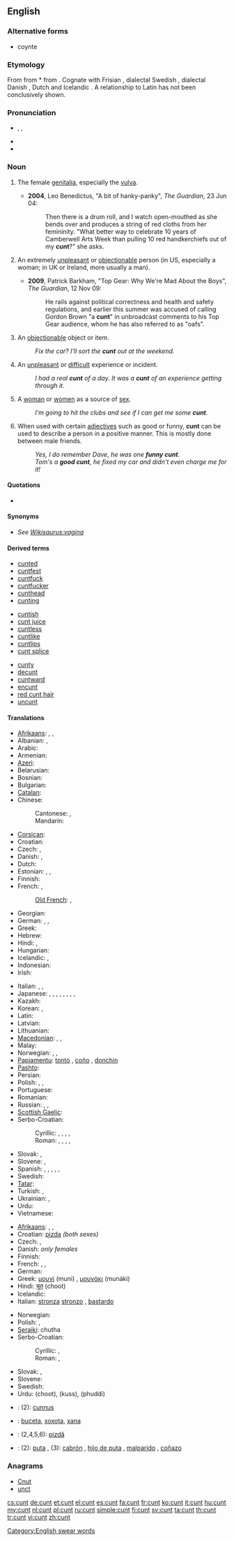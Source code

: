 {{wikipedia}}
==English==

===Alternative forms===
* coynte

===Etymology===
From {{etyl|enm|en}} {{term|cunte|lang=enm}} from {{etyl|ang|en}} *{{term||cunte|lang=ang}} from {{proto|Germanic|kuntōn|lang=en}}. Cognate with Frisian {{term|kunte|lang=fy}}, dialectal Swedish {{term|kunta|lang=sv}}, dialectal Danish {{term|kunte|lang=da}}, Dutch {{term|kont||arse|lang=nl}} and Icelandic {{term|kunta|lang=is}}. A relationship to Latin {{term|cunnus|lang=la}} has not been conclusively shown.

===Pronunciation===
* {{enPR|kŭnt}}, {{IPA|/kʌnt/}}, {{SAMPA|/kVnt/}}
* {{audio|En-au-cunt.ogg|Audio (AUS)}}
* {{rhymes|ʌnt}}

===Noun===
{{en-noun|s|-}}

# {{context|vulgar|colloquial|countable}} The female [[genitalia]], especially the [[vulva]].
#* '''2004''', Leo Benedictus, "A bit of hanky-panky", ''The Guardian'', 23 Jun 04:
#*: Then there is a drum roll, and I watch open-mouthed as she bends over and produces a string of red cloths from her femininity. "What better way to celebrate 10 years of Camberwell Arts Week than pulling 10 red handkerchiefs out of my '''cunt'''?" she asks.
# {{context|vulgar|offensive|colloquial|countable}} An extremely [[unpleasant]] or [[objectionable]] person (in US, especially a woman; in UK or Ireland, more usually a man).
#* '''2009''', Patrick Barkham, "Top Gear: Why We're Mad About the Boys", ''The Guardian'', 12 Nov 09:
#*: He rails against political correctness and health and safety regulations, and earlier this summer was accused of calling Gordon Brown "a '''cunt'''" in unbroadcast comments to his Top Gear audience, whom he has also referred to as "oafs".
# {{British|vulgar|colloquial|countable}} An [[objectionable]] object or item.
#: ''Fix the car? I’ll sort the '''cunt''' out at the weekend.''
# {{British|Australia|Ireland|Scotland|vulgar|colloquial}} An [[unpleasant]] or [[difficult]] experience or incident.
#: ''I had a real '''cunt''' of a day.'' ''It was a '''cunt''' of an experience getting through it.''
# {{context|vulgar|colloquial|countable|and|uncountable}} A [[woman]] or [[women]] as a source of [[sex]].
#: ''I’m going to hit the clubs and see if I can get me some '''cunt'''.''
# {{Australia|New Zealand|British|positive comment|colloquial|countable}} When used with certain [[adjectives]] such as good or funny, '''cunt''' can be used to describe a person in a positive manner. This is mostly done between male friends.
#: ''Yes, I do remember Dave, he was one '''funny cunt'''.''
#: ''Tom's a '''good cunt''', he fixed my car and didn't even charge me for it!''

====Quotations====
* {{seeCites}}

====Synonyms====
* ''See [[Wikisaurus:vagina]]''

====Derived terms====
{{top3}}
* [[cunted]]
* [[cuntfest]]
* [[cuntfuck]]
* [[cuntfucker]]
* [[cunthead]]
* [[cunting]]
{{mid3}}
* [[cuntish]]
* [[cunt juice]]
* [[cuntless]]
* [[cuntlike]]
* [[cuntlips]]
* [[cunt splice]]
{{mid3}}
* [[cunty]]
* [[decunt]]
* [[cuntward]]
* [[encunt]]
* [[red cunt hair]]
* [[uncunt]]
{{bottom}}

====Translations====
{{trans-top|genitalia}}
* [[Afrikaans]]: {{t|af|kont}}, {{t|af|poes}}, {{t|af|doos}}
* Albanian: {{t|sq|pidh|m}}, {{t|sq|piçkë|f}}
* Arabic: {{t+|ar|كس|m|tr=kis, kus}}
* Armenian: {{t-|hy|պուց|tr=puc’}}
* [[Azeri]]: {{t|az|am}}
* Belarusian: {{t|be|пізда|f|tr=pizdá|sc=Cyrl}}
* Bosnian: {{t-|bs|pička|f}}
* Bulgarian: {{t|bg|путка|f|tr=pútka|sc=Cyrl}}
* [[Catalan]]: {{t-|ca|cony|m}}
* Chinese:
*: Cantonese: {{tø|yue|閪|tr=hai1}},  {{tø|yue|屄|tr= bei1, hai1}}
*: Mandarin: {{t-|cmn|屄|tr=bī|sc=Hani}}
* [[Corsican]]: {{t-|co|chjichja|f|xs=Corsican}}
* Croatian: {{t+|hr|pička|f}}
* Czech: {{t+|cs|píča|f}}, {{t+|cs|kunda|f}}
* Danish: {{t+|da|kusse|c}}, {{t+|da|fisse|c}}
* Dutch: {{t-|nl|kut|f}}
* Estonian: {{t-|et|puts}}, {{t-|et|vitt}}, {{t|et|tuss}}
* Finnish: {{t+|fi|vittu}}
* French: {{t+|fr|chatte|f}},  {{t+|fr|con}}
*: [[Old French]]: {{tø|fro|con|m}}, {{tø|fro|landie|f}}
* Georgian: {{t|ka|მუტელი|tr=muteli|sc=Geor}}
* German: {{t+|de|Fotze|f}}, {{t+|de|Muschi|f}}, {{t+|de|Möse|f}}
* Greek: {{t|el|μουνί|n|tr=mouní|sc=Grek}}
* Hebrew: {{t+|he|כוס|m|tr=kus}} {{qualifier|vulgar}}
* Hindi: {{t|hi|चूत|f|tr=čūt|sc=Deva}}, {{t|hi|योनी|f|tr=yonī|sc=Deva}}
* Hungarian: {{t+|hu|pina}}
* Icelandic: {{t+|is|píka|f}}, {{t+|is|kunta|f}}
* Indonesian: {{t|id|tempik}}
* Irish: {{t-|ga|pit|f|xs=Irish}}
{{trans-mid}}
* Italian: {{t+|it|fica|f}}, {{t+|it|figa|f}}, {{t+|it|fregna|f}}
* Japanese: {{t+|ja|まんこ|tr=manko}}, {{t-|ja|おまんこ|tr=omanko}}, {{t|ja|ぼぼ|tr=bobo|sc=Jpan}}, {{t|ja|へへ|tr=hehe|sc=Jpan}}, {{t|ja|ほと|tr=hoto|sc=Jpan}}, {{t|ja|おめこ|tr=omeko|sc=Jpan}}, {{t|ja|おそそ|tr=ososo|sc=Jpan}}, {{t|ja|みと|tr=mito|sc=Jpan}}, {{t|ja|つび|tr=tsubi|sc=Jpan}}
* Kazakh: {{t|kk|ам|tr=am|sc=Cyrl}}
* Korean: {{t|ko|보지|tr=boji|sc=Kore}}, {{t|ko|씹|tr=ssip|sc=Kore}}
* Latin: {{t+|la|cunnus|m}}
* Latvian: {{t|lv|peža|f}}
* Lithuanian: {{t-|lt|pyzda|f|xs=Lithuanian}}
* [[Macedonian]]: {{t-|mk|пичка|f|tr=píčka}},  {{t|mk|минџа|f|tr=míndža}},  {{t-|mk|слива|f|tr=slíva}}
* Malay: {{t-|ms|puki|xs=Malay}}
* Norwegian: {{t+|no|fitte|c}}, {{t+|no|kuse|c}}, {{t+|no|mus|c}}
* [[Papiamentu]]: [[tonto]] {{f}}, [[coño]] {{m}}, [[donchin]] {{f}}
* [[Pashto]]: {{t|ps|کس|tr=kos|sc=ps-Arab}}
* Persian: {{t|fa|کس|tr=kos|sc=fa-Arab}}
* Polish: {{t|pl|pizda|f}}, {{t|pl|cipa|f}}, {{t|pl|cipsko|n}}
* Portuguese: {{t+|pt|boceta}}
* Romanian: {{t+|ro|pizdă|f}}
* Russian: {{t+|ru|пизда|f|tr=pizdá}},  {{t+|ru|манда|f|tr=mandá}},  {{t|ru|писька|f|tr=pís'ka}}
* [[Scottish Gaelic]]: {{t-|gd|pit|f|xs=Scottish Gaelic}}
* Serbo-Croatian:
*: Cyrillic: {{t|sh|пичка|f}}, {{t|sh|пизда|f}}, {{t|sh|пица|f}}, {{t|sh|минџа|f}}, {{t|sh|риба|f}}
*: Roman: {{t|sh|pička|f}}, {{t|sh|pizda|f}}, {{t|sh|pica|f}}, {{t|sh|mindža|f}}, {{t|sh|riba|f}}
* Slovak: {{t-|sk|piča|f}}, {{t-|sk|kunda|f}}
* Slovene: {{t-|sl|pička|f}}, {{t-|sl|pizda|f}}
* Spanish: {{t+|es|chocha|f}}, {{t+|es|chucha|f}}, {{t+|es|coño|m}}, {{t+|es|concha|f}}, {{t+|es|cuca|f}},  {{t+|es|chocho|m}}
* Swedish: {{t+|sv|fitta|c}}
* [[Tatar]]: {{t|tt|бетэк|tr=betek|sc=Cyrl}}
* Turkish: {{t+|tr|am}}, {{t+|tr|amcık}}
* Ukrainian: {{t|uk|пизда|f|tr=pyzdá|sc=Cyrl}}, {{t|uk|піська|f|tr=pís'ka|sc=Cyrl}}
* Urdu: {{t|ur|چوت|f|tr=čūt|sc=ur-Arab}}
* Vietnamese: {{t|vi|lồn|xs=Vietnamese}}
{{trans-bottom}}

{{trans-top|unpleasant or objectionable person}}
* [[Afrikaans]]: {{t|af|doos}}, {{t|af|kont}}, {{t|af|poes}}
* Croatian: [[pizda]] {{f}} ''(both sexes)''
* Czech: {{t+|cs|píča|f}}, {{t+|cs|kunda|f}}
* Danish: {{t+|da|fisse|c}} ''only females''
* Finnish: {{t+|fi|mulkku}}
* French: {{t+|fr|con|m}}, {{t+|fr|salaud|m}},  {{t+|fr|connard}}
* German: {{t+|de|Fotze|n}}
* Greek: [[μουνί]] (muni) {{n}}, [[μουνάκι]] (munáki) {{n}}
* Hindi: [[चूत]] (choot)
* Icelandic: {{t-|is|tussa|f}}
* Italian: [[stronza]] {{f}} [[stronzo]] {{m}}, [[bastardo]] {{m}}
{{trans-mid}}
* Norwegian: {{t+|no|fitte|c}}
* Polish: {{t+|pl|pizda|f}}, {{t+|pl|cipa|f}}
* [[Seraiki]]: chutha
* Serbo-Croatian:
*: Cyrillic: {{t|sh|пизда|f}}, {{t|sh|пичка|f}}
*: Roman: {{t|sh|pizda|f}}, {{t|sh|pička|f}}
* Slovak: {{t-|sk|piča|f}}, {{t-|sk|kunda|f}}
* Slovene: {{t-|sl|pizda|f}}
* Swedish: {{t+|sv|fitta|c}}
* Urdu: {{ur-Arab|[[چوت]]}} (choot), {{ur-Arab|[[کس]]}} (kuss), {{ur-Arab|[[پھدی]]}} (phuddi)
{{trans-bottom}}

{{checktrans-top}}
* {{ttbc|la}}: (2): [[cunnus]] {{m}}
* {{ttbc|pt}}: [[buceta]], [[xoxota]], [[xana]]
* {{ttbc|ro}}: (2,4,5,6): [[pizdă]] {{f}}
{{trans-mid}}
* {{ttbc|es}}: (2): [[puta]] {{f}}, (3): [[cabrón]] {{m}}, [[hijo de puta]] {{m}}, [[malparido]] {{m}}, [[coñazo]] {{m}}
{{trans-bottom}}

===Anagrams===
* [[Cnut#English|Cnut]]
* [[unct#English|unct]]

[[Category:English swear words]]

[[cs:cunt]]
[[de:cunt]]
[[et:cunt]]
[[el:cunt]]
[[es:cunt]]
[[fa:cunt]]
[[fr:cunt]]
[[ko:cunt]]
[[it:cunt]]
[[hu:cunt]]
[[my:cunt]]
[[nl:cunt]]
[[pl:cunt]]
[[ru:cunt]]
[[simple:cunt]]
[[fi:cunt]]
[[sv:cunt]]
[[ta:cunt]]
[[th:cunt]]
[[tr:cunt]]
[[vi:cunt]]
[[zh:cunt]]